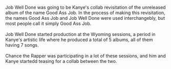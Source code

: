 Job Well Done was going to be Kanye's collab revisitation of the unreleased album of the name Good Ass Job. In the process of making this revisitation, the names Good Ass Job and Job Well Done were used interchangebly, but most people call it simply Good Ass Job.
\
\
Job Well Done started production at the Wyoming sessions, a period in Kanye's artistic life where he produced a total of 5 albums, all of them having 7 songs.
\
\
Chance the Rapper was participating in a lot of these sessions, and him and Kanye startedd teasing for a collab between the two.